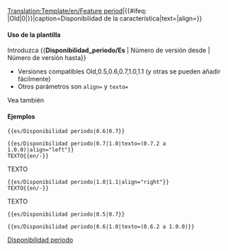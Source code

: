 <noinclude>[[Translation:Template/en/Feature period]]</noinclude><includeonly>{{en/VersionBox|{{#ifeq: {{{1|}}}|Old|0|{{{1|}}}}}|{{#ifeq: {{{2|}}}|Old|0|{{{2|}}}}}|caption=Disponibilidad de la característica|text={{{texto|}}}|align={{{align|center}}}}}</includeonly><noinclude>

====Uso de la plantilla====
Introduzca <nowiki>{{</nowiki>'''Disponibilidad_periodo/Es'''<nowiki> | Número de versión desde | Número de versión hasta}}</nowiki>
*Versiones compatibles Old,0.5,0.6,0.7,1.0,1.1 (y otras se pueden añadir fácilmente)
*Otros parámetros son <code>align=</code> y <code>texto=</code>
Vea también {{en/S|Disponibilidad/Es}}

====Ejemplos====
<pre>{{es/Disponibilidad periodo|0.6|0.7}}</pre>
{{es/Disponibilidad periodo|0.6|0.7}}
<pre>{{es/Disponibilidad periodo|0.7|1.0|texto=(0.7.2 a 1.0.0)|align="left"}}
TEXTO{{en/-}}</pre>
{{es/Disponibilidad periodo|0.7|1.0|texto=(0.7.2 a 1.0.0)|align="left"}}
TEXTO{{en/-}}
<pre>{{es/Disponibilidad periodo|1.0|1.1|align="right"}}
TEXTO{{en/-}}</pre>
{{es/Disponibilidad periodo|1.0|1.1|align="right"}}
TEXTO{{en/-}}
<pre>{{es/Disponibilidad periodo|0.5|0.7}}</pre>
{{es/Disponibilidad periodo|0.5|0.7}}
<pre>{{es/Disponibilidad periodo|0.6|1.0|texto=(0.6.2 a 1.0.0)}}</pre>
{{es/Disponibilidad periodo|0.6|1.0|texto=(0.6.2 a 1.0.0)}}

[[Category:es/Plantillas|Disponibilidad periodo]]
</noinclude>